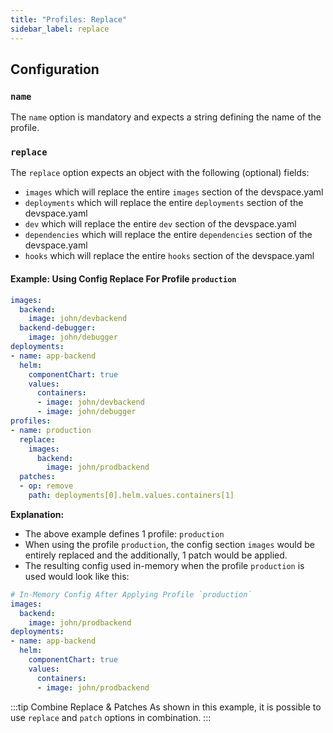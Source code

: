 ```yaml
---
title: "Profiles: Replace"
sidebar_label: replace
---
```



## Configuration

### `name`
The `name` option is mandatory and expects a string defining the name of the profile.

### `replace`

The `replace` option expects an object with the following (optional) fields:
- `images` which will replace the entire `images` section of the devspace.yaml
- `deployments` which will replace the entire `deployments` section of the devspace.yaml
- `dev` which will replace the entire `dev` section of the devspace.yaml
- `dependencies` which will replace the entire `dependencies` section of the devspace.yaml
- `hooks` which will replace the entire `hooks` section of the devspace.yaml

#### Example: Using Config Replace For Profile `production`
```yaml {16-19}
images:
  backend:
    image: john/devbackend
  backend-debugger:
    image: john/debugger
deployments:
- name: app-backend
  helm:
    componentChart: true
    values:
      containers:
      - image: john/devbackend
      - image: john/debugger
profiles:
- name: production
  replace:
    images:
      backend:
        image: john/prodbackend
  patches:
  - op: remove
    path: deployments[0].helm.values.containers[1]
```
**Explanation:**  
- The above example defines 1 profile: `production`
- When using the profile `production`, the config section `images` would be entirely replaced and the additionally, 1 patch would be applied.
- The resulting config used in-memory when the profile `production` is used would look like this:

```yaml
# In-Memory Config After Applying Profile `production`
images:
  backend:
    image: john/prodbackend
deployments:
- name: app-backend
  helm:
    componentChart: true
    values:
      containers:
      - image: john/prodbackend
```

:::tip Combine Replace & Patches
As shown in this example, it is possible to use `replace` and `patch` options in combination.
:::

